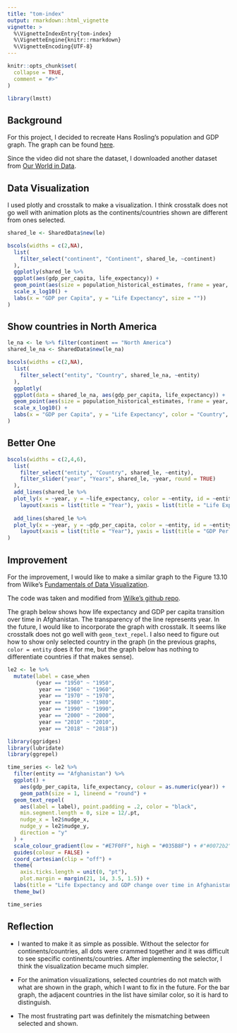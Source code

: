 ```yaml
---
title: "tom-index"
output: rmarkdown::html_vignette
vignette: >
  %\VignetteIndexEntry{tom-index}
  %\VignetteEngine{knitr::rmarkdown}
  %\VignetteEncoding{UTF-8}
---
```


```r
knitr::opts_chunk$set(
  collapse = TRUE,
  comment = "#>"
)
```

```r
library(lmstt)
```

## Background

For this project, I decided to recreate Hans Rosling's population and GDP graph. The graph can be found [here](https://www.youtube.com/watch?v=jbkSRLYSojo&ab_channel=BBC). 

Since the video did not share the dataset, I downloaded another dataset from [Our World in Data](https://ourworldindata.org/grapher/life-expectancy-vs-gdp-per-capita). 

## Data Visualization

I used plotly and crosstalk to make a visualization.  I think crosstalk does not go well with animation plots as the continents/countries shown are different from ones selected.

```r
shared_le <- SharedData$new(le)

bscols(widths = c(2,NA),
  list(
    filter_select("continent", "Continent", shared_le, ~continent)
  ),
  ggplotly(shared_le %>% 
  ggplot(aes(gdp_per_capita, life_expectancy)) +
  geom_point(aes(size = population_historical_estimates, frame = year, ids = entity, color = continent)) +
  scale_x_log10() +
  labs(x = "GDP per Capita", y = "Life Expectancy", size = ""))
)
```

## Show countries in North America

```r
le_na <- le %>% filter(continent == "North America")
shared_le_na <- SharedData$new(le_na)

bscols(widths = c(2,NA),
  list(
    filter_select("entity", "Country", shared_le_na, ~entity)
  ),
  ggplotly(
  ggplot(data = shared_le_na, aes(gdp_per_capita, life_expectancy)) +
  geom_point(aes(size = population_historical_estimates, frame = year, color = entity)) +
  scale_x_log10() +
  labs(x = "GDP per Capita", y = "Life Expectancy", color = "Country", size = ""))
)
```

## Better One

```r
bscols(widths = c(2,4,6),
  list(
    filter_select("entity", "Country", shared_le, ~entity),
    filter_slider("year", "Years", shared_le, ~year, round = TRUE)
  ),
  add_lines(shared_le %>%
  plot_ly(x = ~year, y = ~life_expectancy, color = ~entity, id = ~entity), showlegend = FALSE) %>% 
    layout(xaxis = list(title = "Year"), yaxis = list(title = "Life Expectancy")),
  
  add_lines(shared_le %>%
  plot_ly(x = ~year, y = ~gdp_per_capita, color = ~entity, id = ~entity) %>% 
    layout(xaxis = list(title = "Year"), yaxis = list(title = "GDP Per Capita")))
)
```

## Improvement

For the improvement, I would like to make a similar graph to the Figure 13.10 from Wilke's [Fundamentals of Data Visualization](https://clauswilke.com/dataviz/time-series.html).

The code was taken and modified from [Wilke's github repo](https://github.com/clauswilke/dataviz/blob/master/time_series.Rmd).

The graph below shows how life expectancy and GDP per capita transition over time in Afghanistan. The transparency of the line represents year. In the future, I would like to incorporate the graph with crosstalk. It seems like crosstalk does not go well with `geom_text_repel`. I also need to figure out how to show only selected country in the graph (in the previous graphs, `color = entity` does it for me, but the graph below has nothing to differentiate countries if that makes sense).

```r
le2 <- le %>% 
  mutate(label = case_when
         (year == "1950" ~ "1950",
          year == "1960" ~ "1960",
          year == "1970" ~ "1970",
          year == "1980" ~ "1980",
          year == "1990" ~ "1990",
          year == "2000" ~ "2000",
          year == "2010" ~ "2010",
          year == "2018" ~ "2018"))
```

```r
library(ggridges)
library(lubridate)
library(ggrepel)

time_series <- le2 %>%
  filter(entity == "Afghanistan") %>% 
  ggplot() +
    aes(gdp_per_capita, life_expectancy, colour = as.numeric(year)) + 
    geom_path(size = 1, lineend = "round") +
  geom_text_repel(
    aes(label = label), point.padding = .2, color = "black",
    min.segment.length = 0, size = 12/.pt,
    nudge_x = le2$nudge_x,
    nudge_y = le2$nudge_y,
    direction = "y"
  ) + 
  scale_colour_gradient(low = "#E7F0FF", high = "#035B8F") + #"#0072b2") +
  guides(colour = FALSE) +
  coord_cartesian(clip = "off") +
  theme(
    axis.ticks.length = unit(0, "pt"),
    plot.margin = margin(21, 14, 3.5, 1.5)) +
  labs(title = "Life Expectancy and GDP change over time in Afghanistan", y = "Life Expectancy", x = "GDP per Capita") +
  theme_bw()

time_series
```

## Reflection

* I wanted to make it as simple as possible. Without the selector for continents/countries, all dots were crammed together and it was difficult to see specific continents/countries. After implementing the selector, I think the visualization became much simpler.

* For the animation visualizations, selected countries do not match with what are shown in the graph, which I want to fix in the future. For the bar graph, the adjacent countries in the list have similar color, so it is hard to distinguish.

* The most frustrating part was definitely the mismatching between selected and shown.

